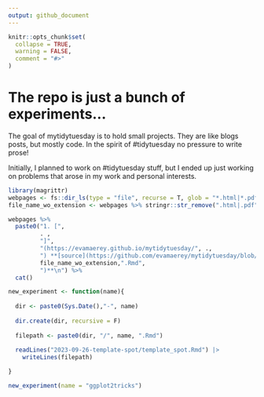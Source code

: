 ```yaml
---
output: github_document
---
```

   
<!-- README.md is generated from README.Rmd. Please edit that file --> 

  
```r
knitr::opts_chunk$set(      
  collapse = TRUE,
  warning = FALSE,
  comment = "#>"          
)        
```

# The repo is just a bunch of experiments... 
 
<!-- badges: start -->
<!-- badges: end -->  

The goal of mytidytuesday is to hold small projects.  They are like blogs posts, but mostly code.  In the spirit of #tidytuesday no pressure to write prose!  

Initially, I planned to work on #tidytuesday stuff, but I ended up just working on problems that arose in my work and personal interests.  

```r
library(magrittr)
webpages <- fs::dir_ls(type = "file", recurse = T, glob = "*.html|*.pdf") %>% rev()
file_name_wo_extension <- webpages %>% stringr::str_remove(".html|.pdf")

webpages %>%    
  paste0("1. [",
         . ,
         "]",
         "(https://evamaerey.github.io/mytidytuesday/", ., 
         ") **[source](https://github.com/evamaerey/mytidytuesday/blob/master/",
         file_name_wo_extension,".Rmd",
         ")**\n") %>% 
  cat()     
```
 
 


  
```r
new_experiment <- function(name){
  
  dir <- paste0(Sys.Date(),"-", name)
  
  dir.create(dir, recursive = F)
  
  filepath <- paste0(dir, "/", name, ".Rmd")
  
  readLines("2023-09-26-template-spot/template_spot.Rmd") |> 
    writeLines(filepath)

}   

new_experiment(name = "ggplot2tricks")


```

